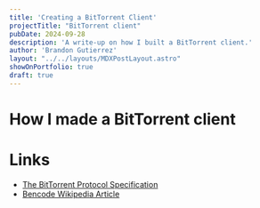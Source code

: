 ---
title: 'Creating a BitTorrent Client'
projectTitle: "BitTorrent client"
pubDate: 2024-09-28
description: 'A write-up on how I built a BitTorrent client.'
author: 'Brandon Gutierrez'
layout: "../../layouts/MDXPostLayout.astro"
showOnPortfolio: true
draft: true
---

# How I made a BitTorrent client


# Links
- [The BitTorrent Protocol Specification](https://en.wikipedia.org/wiki/Bencode)
- [Bencode Wikipedia Article](https://en.wikipedia.org/wiki/Bencode)